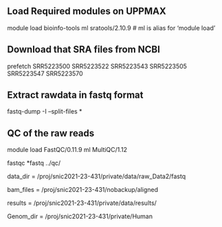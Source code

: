 
## Load Required modules on UPPMAX

module load bioinfo-tools
ml sratools/2.10.9 # ml is alias for 'module load'




## Download that SRA files from NCBI

prefetch SRR5223500 SRR5223522 SRR5223543 SRR5223505 SRR5223547 SRR5223570

## Extract rawdata in fastq format

fastq-dump -I --split-files *


## QC of the raw reads
module load FastQC/0.11.9
ml MultiQC/1.12


fastqc *fastq ../qc/

data_dir = /proj/snic2021-23-431/private/data/raw_Data2/fastq

bam_files = /proj/snic2021-23-431/nobackup/aligned

results = /proj/snic2021-23-431/private/data/results/

Genom_dir = /proj/snic2021-23-431/private/Human
